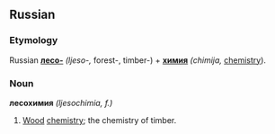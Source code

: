 ==Russian==
===Etymology===
Russian '''[[лесо-]]''' ''(ljeso-,'' forest-, timber-) + '''[[химия]]''' ''(chimija,'' [[chemistry]]).

===Noun===
'''лесохимия''' ''(ljesochimia, f.)''
# [[Wood]] [[chemistry]]; the chemistry of timber.